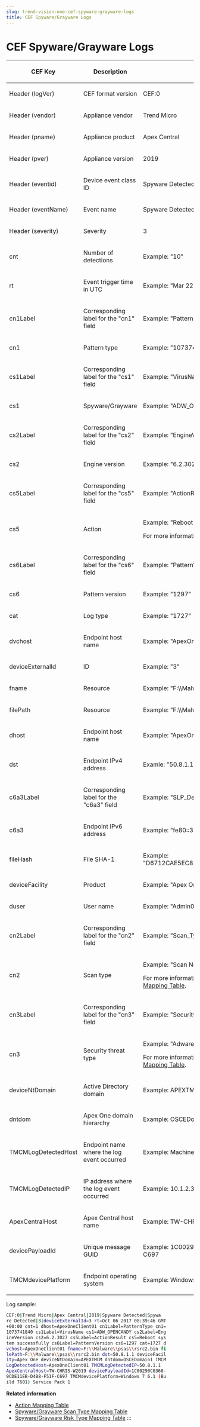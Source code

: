```yaml
---
slug: trend-vision-one-cef-spyware-grayware-logs
title: CEF Spyware/Grayware Logs
---
```

# CEF Spyware/Grayware Logs

<table>
<colgroup>
<col style="width: 25%" />
<col style="width: 38%" />
<col style="width: 38%" />
</colgroup>
<thead>
<tr>
<th><p>CEF Key</p></th>
<th><p>Description</p></th>
<th><p>Value</p></th>
</tr>
</thead>
<tbody>
<tr>
<td><p>Header (logVer)</p></td>
<td><p>CEF format version</p></td>
<td><p>CEF:0</p></td>
</tr>
<tr>
<td><p>Header (vendor)</p></td>
<td><p>Appliance vendor</p></td>
<td><p>Trend Micro</p></td>
</tr>
<tr>
<td><p>Header (pname)</p></td>
<td><p>Appliance product</p></td>
<td><p>Apex Central</p></td>
</tr>
<tr>
<td><p>Header (pver)</p></td>
<td><p>Appliance version</p></td>
<td><p>2019</p></td>
</tr>
<tr>
<td><p>Header (eventid)</p></td>
<td><p>Device event class ID</p></td>
<td><p>Spyware Detected</p></td>
</tr>
<tr>
<td><p>Header (eventName)</p></td>
<td><p>Event name</p></td>
<td><p>Spyware Detected</p></td>
</tr>
<tr>
<td><p>Header (severity)</p></td>
<td><p>Severity</p></td>
<td><p>3</p></td>
</tr>
<tr>
<td><p>cnt</p></td>
<td><p>Number of detections</p></td>
<td><p>Example: "10"</p></td>
</tr>
<tr>
<td><p>rt</p></td>
<td><p>Event trigger time in UTC</p></td>
<td><p>Example: "Mar 22 2018 08:23:23 GMT+00:00"</p></td>
</tr>
<tr>
<td><p>cn1Label</p></td>
<td><p>Corresponding label for the "cn1" field</p></td>
<td><p>Example: "Pattern Type"</p></td>
</tr>
<tr>
<td><p>cn1</p></td>
<td><p>Pattern type</p></td>
<td><p>Example: "1073741840"</p></td>
</tr>
<tr>
<td><p>cs1Label</p></td>
<td><p>Corresponding label for the "cs1" field</p></td>
<td><p>Example: "VirusName"</p></td>
</tr>
<tr>
<td><p>cs1</p></td>
<td><p>Spyware/Grayware</p></td>
<td><p>Example: "ADW_OPENCANDY"</p></td>
</tr>
<tr>
<td><p>cs2Label</p></td>
<td><p>Corresponding label for the "cs2" field</p></td>
<td><p>Example: "EngineVersion"</p></td>
</tr>
<tr>
<td><p>cs2</p></td>
<td><p>Engine version</p></td>
<td><p>Example: "6.2.3027"</p></td>
</tr>
<tr>
<td><p>cs5Label</p></td>
<td><p>Corresponding label for the "cs5" field</p></td>
<td><p>Example: "ActionResult"</p></td>
</tr>
<tr>
<td><p>cs5</p></td>
<td><p>Action</p></td>
<td><p>Example: "Reboot system successfully"</p>
<p>For more information, see <a href="trend-vision-one-action-mapping-table">Action Mapping Table</a>.</p></td>
</tr>
<tr>
<td><p>cs6Label</p></td>
<td><p>Corresponding label for the "cs6" field</p></td>
<td><p>Example: "PatternVersion"</p></td>
</tr>
<tr>
<td><p>cs6</p></td>
<td><p>Pattern version</p></td>
<td><p>Example: "1297"</p></td>
</tr>
<tr>
<td><p>cat</p></td>
<td><p>Log type</p></td>
<td><p>Example: "1727"</p></td>
</tr>
<tr>
<td><p>dvchost</p></td>
<td><p>Endpoint host name</p></td>
<td><p>Example: "ApexOneClient01"</p></td>
</tr>
<tr>
<td><p>deviceExternalId</p></td>
<td><p>ID</p></td>
<td><p>Example: "3"</p></td>
</tr>
<tr>
<td><p>fname</p></td>
<td><p>Resource</p></td>
<td><p>Example: "F:\\Malware\\psas\\rsrc2.bin"</p></td>
</tr>
<tr>
<td><p>filePath</p></td>
<td><p>Resource</p></td>
<td><p>Example: "F:\\Malware\\psas\\rsrc2.bin"</p></td>
</tr>
<tr>
<td><p>dhost</p></td>
<td><p>Endpoint host name</p></td>
<td><p>Example: "ApexOneClient01"</p></td>
</tr>
<tr>
<td><p>dst</p></td>
<td><p>Endpoint IPv4 address</p></td>
<td><p>Examle: "50.8.1.1"</p></td>
</tr>
<tr>
<td><p>c6a3Label</p></td>
<td><p>Corresponding label for the "c6a3" field</p></td>
<td><p>Example: "SLP_DestinationIP"</p></td>
</tr>
<tr>
<td><p>c6a3</p></td>
<td><p>Endpoint IPv6 address</p></td>
<td><p>Example: "fe80::38ca:cd15:443c:40bb%11"</p></td>
</tr>
<tr>
<td><p>fileHash</p></td>
<td><p>File SHA-1</p></td>
<td><p>Example: "D6712CAE5EC821F910E14945153AE7871AA536CA"</p></td>
</tr>
<tr>
<td><p>deviceFacility</p></td>
<td><p>Product</p></td>
<td><p>Example: "Apex One"</p></td>
</tr>
<tr>
<td><p>duser</p></td>
<td><p>User name</p></td>
<td><p>Example: "Admin004"</p></td>
</tr>
<tr>
<td><p>cn2Label</p></td>
<td><p>Corresponding label for the "cn2" field</p></td>
<td><p>Example: "Scan_Type"</p></td>
</tr>
<tr>
<td><p>cn2</p></td>
<td><p>Scan type</p></td>
<td><p>Example: "Scan Now"</p>
<p>For more information, see <a href="trend-vision-one-spyware-grayware-map">Spyware/Grayware Scan Type Mapping Table</a>.</p></td>
</tr>
<tr>
<td><p>cn3Label</p></td>
<td><p>Corresponding label for the "cn3" field</p></td>
<td><p>Example: "Security_Threat_Type"</p></td>
</tr>
<tr>
<td><p>cn3</p></td>
<td><p>Security threat type</p></td>
<td><p>Example: "Adware"</p>
<p>For more information, see <a href="trend-vision-one-spyware-grayware-risk-table">Spyware/Grayware Risk Type Mapping Table</a>.</p></td>
</tr>
<tr>
<td><p>deviceNtDomain</p></td>
<td><p>Active Directory domain</p></td>
<td><p>Example: APEXTMCM</p></td>
</tr>
<tr>
<td><p>dntdom</p></td>
<td><p>Apex One domain hierarchy</p></td>
<td><p>Example: OSCEDomain1</p></td>
</tr>
<tr>
<td><p>TMCMLogDetectedHost</p></td>
<td><p>Endpoint name where the log event occurred</p></td>
<td><p>Example: MachineHostName</p></td>
</tr>
<tr>
<td><p>TMCMLogDetectedIP</p></td>
<td><p>IP address where the log event occurred</p></td>
<td><p>Example: 10.1.2.3</p></td>
</tr>
<tr>
<td><p>ApexCentralHost</p></td>
<td><p>Apex Central host name</p></td>
<td><p>Example: TW-CHRIS-W2019</p></td>
</tr>
<tr>
<td><p>devicePayloadId</p></td>
<td><p>Unique message GUID</p></td>
<td><p>Example: 1C00290C0360-9CDE11EB-D4B8-F51F-C697</p></td>
</tr>
<tr>
<td><p>TMCMdevicePlatform</p></td>
<td><p>Endpoint operating system</p></td>
<td><p>Example: Windows 7 6.1 (Build 7601) Service Pack 1</p></td>
</tr>
</tbody>
</table>

Log sample:

```bash
CEF:0|Trend Micro|Apex Central|2019|Spyware Detected|Spywa
re Detected|3|deviceExternalId=3 rt=Oct 06 2017 08:39:46 GMT
+00:00 cnt=1 dhost=ApexOneClient01 cn1Label=PatternType cn1=
1073741840 cs1Label=VirusName cs1=ADW_OPENCANDY cs2Label=Eng
ineVersion cs2=6.2.3027 cs5Label=ActionResult cs5=Reboot sys
tem successfully cs6Label=PatternVersion cs6=1297 cat=1727 d
vchost=ApexOneClient01 fname=F:\\Malware\\psas\\rsrc2.bin fi
lePath=F:\\Malware\\psas\\rsrc2.bin dst=50.8.1.1 deviceFacil
ity=Apex One deviceNtDomain=APEXTMCM dntdom=OSCEDomain1 TMCM
LogDetectedHost=ApexOneClient01 TMCMLogDetectedIP=50.8.1.1
ApexCentralHost=TW-CHRIS-W2019 devicePayloadId=1C00290C0360-
9CDE11EB-D4B8-F51F-C697 TMCMdevicePlatform=Windows 7 6.1 (Bu
ild 7601) Service Pack 1
```

**Related information**

- [Action Mapping Table](action-mapping-table.mdx)
- [Spyware/Grayware Scan Type Mapping Table](spyware-grayware-map.mdx)
- [Spyware/Grayware Risk Type Mapping Table](spyware-grayware-risk-table.mdx)
:::
